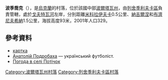 {{coord|49|28|17|N|34|2|26|E|scale:100000_region:UA|display=title}}

'''波季喬克'''（{{lang-uk|Потічок}}），是[[烏克蘭|烏克蘭]]的村落，位於該國中部[[波爾塔瓦州|波爾塔瓦州]]，由[[列舍季利夫卡區|列舍季利夫卡區]]負責管轄，處於[[戈夫特瓦河|戈夫特瓦河]]左岸，分別距離[[米科拉伊夫卡_(列舍季利夫卡區)|米科拉伊夫卡]]0.5公里、[[納吉爾涅_(列舍季利夫卡區)|納吉爾涅]]和[[布濟尼夫希納|布濟尼夫希納]]1.5公里，海拔高度93米，2001年人口329。

==參考資料==
*[http://gska2.rada.gov.ua/pls/z7502/A005?rdat1=20.10.2003&rf7571=26580 картка]{{dead link|date=2018年3月 |bot=InternetArchiveBot |fix-attempted=yes }}
* [[Подробаха_Анатолій_Олександрович|Анатолій Подробаха]] — український футболіст.
* [http://weather.in.ua/ua/poltavskaja/21411 Погода в селі Потічок] {{Wayback|url=http://weather.in.ua/ua/poltavskaja/21411 |date=20170314180739 }}

{{DEFAULTSORT:Потічок}}
[[Category:波爾塔瓦州村落|Category:波爾塔瓦州村落]]
[[Category:列舍季利夫卡區村落|Category:列舍季利夫卡區村落]]


{{Poltava-geo-stub}}